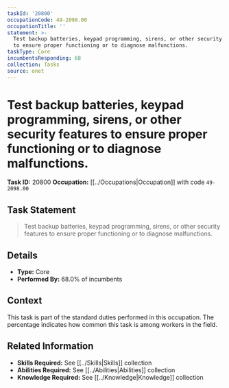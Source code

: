 ```yaml
---
taskId: '20800'
occupationCode: 49-2098.00
occupationTitle: ''
statement: >-
  Test backup batteries, keypad programming, sirens, or other security features
  to ensure proper functioning or to diagnose malfunctions.
taskType: Core
incumbentsResponding: 68
collection: Tasks
source: onet
---
```

# Test backup batteries, keypad programming, sirens, or other security features to ensure proper functioning or to diagnose malfunctions.

**Task ID:** 20800
**Occupation:** [[../Occupations|Occupation]] with code `49-2098.00`

## Task Statement

> Test backup batteries, keypad programming, sirens, or other security features to ensure proper functioning or to diagnose malfunctions.

## Details

- **Type:** Core
- **Performed By:** 68.0% of incumbents

## Context

This task is part of the standard duties performed in this occupation. The percentage indicates how common this task is among workers in the field.

## Related Information

- **Skills Required:** See [[../Skills|Skills]] collection
- **Abilities Required:** See [[../Abilities|Abilities]] collection
- **Knowledge Required:** See [[../Knowledge|Knowledge]] collection
